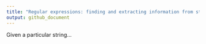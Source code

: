 ```yaml
---
title: "Regular expressions: finding and extracting information from strings"
output: github_document
---
```


Given a particular string...
